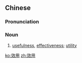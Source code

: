 {{also|効用}}
==Chinese==
{{zh-forms}}

===Pronunciation===
{{zh-pron
|m=xiàoyòng,tl=y
|c=haau6 jung6
|mn=hāu-iōng/qz:hāu-ēng
|cat=n
}}

===Noun===
{{zh-noun}}

# [[usefulness]], [[effectiveness]]; [[utility]]

[[ko:效用]]
[[zh:效用]]